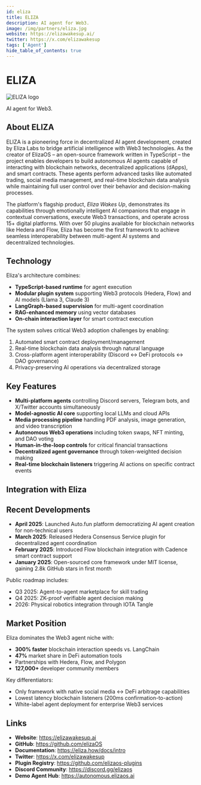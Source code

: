 ```yaml
---
id: eliza
title: ELIZA
description: AI agent for Web3.
image: /img/partners/eliza.jpg
website: https://elizawakesup.ai/
twitter: https://x.com/elizawakesup
tags: ['Agent']
hide_table_of_contents: true
---
```


# ELIZA

<div className="partner-logo">
  <img src="/img/partners/eliza.jpg" alt="ELIZA logo" />
</div>

AI agent for Web3.

## About ELIZA

ELIZA is a pioneering force in decentralized AI agent development, created by Eliza Labs to bridge artificial intelligence with Web3 technologies. As the creator of ElizaOS – an open-source framework written in TypeScript – the project enables developers to build autonomous AI agents capable of interacting with blockchain networks, decentralized applications (dApps), and smart contracts. These agents perform advanced tasks like automated trading, social media management, and real-time blockchain data analysis while maintaining full user control over their behavior and decision-making processes.

The platform's flagship product, _Eliza Wakes Up_, demonstrates its capabilities through emotionally intelligent AI companions that engage in contextual conversations, execute Web3 transactions, and operate across 15+ digital platforms. With over 50 plugins available for blockchain networks like Hedera and Flow, Eliza has become the first framework to achieve seamless interoperability between multi-agent AI systems and decentralized technologies.

## Technology

Eliza's architecture combines:

- **TypeScript-based runtime** for agent execution
- **Modular plugin system** supporting Web3 protocols (Hedera, Flow) and AI models (Llama 3, Claude 3)
- **LangGraph-based supervision** for multi-agent coordination
- **RAG-enhanced memory** using vector databases
- **On-chain interaction layer** for smart contract execution

The system solves critical Web3 adoption challenges by enabling:

1. Automated smart contract deployment/management
2. Real-time blockchain data analysis through natural language
3. Cross-platform agent interoperability (Discord ↔ DeFi protocols ↔ DAO governance)
4. Privacy-preserving AI operations via decentralized storage

## Key Features

- **Multi-platform agents** controlling Discord servers, Telegram bots, and X/Twitter accounts simultaneously
- **Model-agnostic AI core** supporting local LLMs and cloud APIs
- **Media processing pipeline** handling PDF analysis, image generation, and video transcription
- **Autonomous Web3 operations** including token swaps, NFT minting, and DAO voting
- **Human-in-the-loop controls** for critical financial transactions
- **Decentralized agent governance** through token-weighted decision making
- **Real-time blockchain listeners** triggering AI actions on specific contract events

## Integration with Eliza

## Recent Developments

- **April 2025**: Launched Auto.fun platform democratizing AI agent creation for non-technical users
- **March 2025**: Released Hedera Consensus Service plugin for decentralized agent coordination
- **February 2025**: Introduced Flow blockchain integration with Cadence smart contract support
- **January 2025**: Open-sourced core framework under MIT license, gaining 2.8k GitHub stars in first month

Public roadmap includes:

- Q3 2025: Agent-to-agent marketplace for skill trading
- Q4 2025: ZK-proof verifiable agent decision making
- 2026: Physical robotics integration through IOTA Tangle

## Market Position

Eliza dominates the Web3 agent niche with:

- **300% faster** blockchain interaction speeds vs. LangChain
- **47%** market share in DeFi automation tools
- Partnerships with Hedera, Flow, and Polygon
- **127,000+** developer community members

Key differentiators:

- Only framework with native social media ↔ DeFi arbitrage capabilities
- Lowest latency blockchain listeners (200ms confirmation-to-action)
- White-label agent deployment for enterprise Web3 services

## Links

- **Website**: https://elizawakesup.ai
- **GitHub**: https://github.com/elizaOS
- **Documentation**: https://eliza.how/docs/intro
- **Twitter**: https://x.com/elizawakesup
- **Plugin Registry**: https://github.com/elizaos-plugins
- **Discord Community**: https://discord.gg/elizaos
- **Demo Agent Hub**: https://autonomous.elizaos.ai
